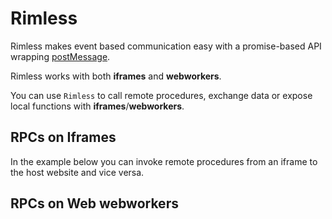 
<Meta title="Getting Started" />

# Rimless

Rimless makes event based communication easy with a promise-based API wrapping [postMessage](https://developer.mozilla.org/en-US/docs/Web/API/Window/postMessage).

Rimless works with both **iframes** and **webworkers**.

You can use `Rimless` to call remote procedures, exchange data or expose local functions
with **iframes**/**webworkers**.

## RPCs on Iframes

In the example below you can invoke remote procedures from an iframe to the host website and vice
versa.

<IframesExample />

## RPCs on Web webworkers

<WorkerExample />
